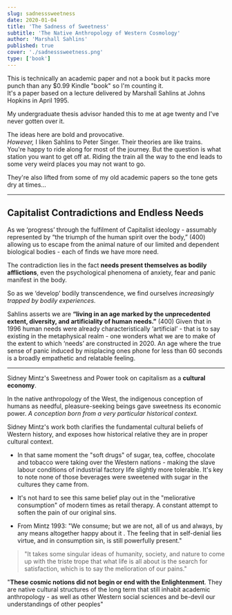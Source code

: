 ```yaml
---
slug: sadnesssweetness
date: 2020-01-04
title: 'The Sadness of Sweetness'
subtitle: 'The Native Anthropology of Western Cosmology'
author: 'Marshall Sahlins'
published: true
cover: './sadnesssweetness.png'
type: ['book']
---
```


This is technically an academic paper <Tooltip tiptext="I even had to spend three minutes making a fake book cover for it. Sorry it's ugly.">and not a book</Tooltip> but it packs more punch than any $0.99 Kindle "book" so I'm counting it.  
It's a paper based on a lecture delivered by <a to='https://en.wikipedia.org/wiki/Marshall_Sahlins'>Marshall Sahlins</a> at Johns Hopkins in April 1995.

My undergraduate thesis advisor handed this to me at age twenty and I've never gotten over it. 

The ideas here are bold and provocative.  
*However,* I liken Sahlins to Peter Singer.  Their theories are like trains.  
You're happy to ride along for most of the journey. But the question is what station you want to get off at. Riding the train all the way to the end <a to="">leads to some very weird places</a> you may not want to go.

They're also lifted from some of my old academic papers so the tone gets dry at times...

---
## Capitalist Contradictions and Endless Needs

As we ‘progress’ through the fulfilment of Capitalist ideology - assumably represented by “the triumph of the human spirit over the body,” (400) allowing us to escape from the animal nature of our limited and dependent biological bodies - each of finds we have more need.

The contradiction lies in the fact **needs present themselves as bodily afflictions**, even the psychological phenomena of anxiety, fear and panic manifest in the body.  

So as we ‘develop’ bodily transcendence, we find ourselves _increasingly trapped by bodily experiences._

Sahlins asserts we are **“living in an age marked by the unprecedented extent, diversity, and artificiality of human needs.”** (400)
Given that in 1996 human needs were already characteristically ‘artificial’ - that is to say existing in the metaphysical realm - one wonders what we are to make of the extent to which ‘needs’ are constructed in 2020. An age where the true sense of panic induced by misplacing ones phone for less than 60 seconds is a broadly empathetic and relatable feeling.

---

Sidney Mintz's <a to="">Sweetness and Power</a> took on capitalism as a __cultural economy__.

In the native anthropology of the West, the indigenous conception of humans as needful, pleasure-seeking beings gave sweetness its economic power. *A conception born from a very particular historical context.*

Sidney Mintz's work both clarifies the fundamental cultural beliefs of Western history, and exposes how historical relative they are in proper cultural context.

- In that same moment the "soft drugs" of sugar, tea, coffee, chocolate and tobacco were taking over the Western nations - making the slave labour conditions of industrial factory life slightly more tolerable. It's key to note none of those beverages were sweetened with sugar in the cultures they came from.

- It's not hard to see this same belief play out in the "meliorative consumption" of modern times as retail therapy. A constant attempt to soften the pain of our original sins.

- From Mintz 1993: "We consume; but we are not, all of us and always, by any means altogether happy about it . The feeling that in self-denial lies virtue, and in consumption sin, is still powerfully present."

> "It takes some singular ideas of humanity, society, and nature to come up with the triste trope that what life is all about is the search for satisfaction, which is to say the melioration of our pains."

"**These cosmic notions did not begin or end with the Enlightenment**. They are native cultural structures of the long term that still inhabit academic anthropology - as well as other Western social sciences and be-devil our understandings of other peoples"







